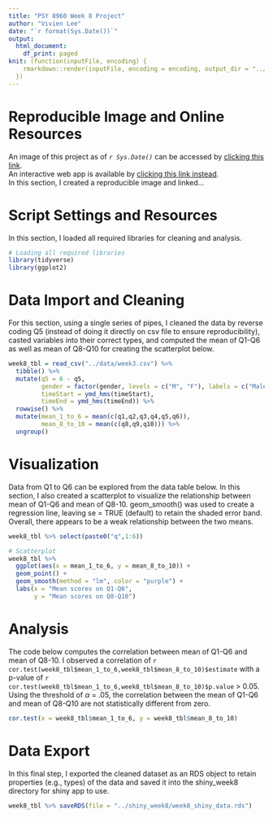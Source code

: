 ```yaml
---
title: "PSY 8960 Week 8 Project"
author: "Vivien Lee"
date: "`r format(Sys.Date())`"
output: 
  html_document:
    df_print: paged
knit: (function(inputFile, encoding) {
    rmarkdown::render(inputFile, encoding = encoding, output_dir = "../out/")
  })
---
```



# **Reproducible Image and Online Resources**
An image of this project as of _`r Sys.Date()`_ can be accessed by [clicking this link](insert link).\
An interactive web app is available by [clicking this link instead](https://vivienlvv.shinyapps.io/shiny_week8/).\
\n
In this section, I created a reproducible image and linked...


# **Script Settings and Resources**
In this section, I loaded all required libraries for cleaning and analysis. 
```r
# Loading all required libraries
library(tidyverse)
library(ggplot2)
```


# **Data Import and Cleaning**
For this section, using a single series of pipes, I cleaned the data by reverse coding Q5 (instead of doing it directly on csv file to ensure reproducibility), casted variables into their correct types, and computed the mean of Q1-Q6 as well as mean of Q8-Q10 for creating the scatterplot below. 
\n
```r

week8_tbl = read_csv("../data/week3.csv") %>% 
  tibble() %>% 
  mutate(q5 = 6 - q5,
         gender = factor(gender, levels = c("M", "F"), labels = c("Male", "Female")),
         timeStart = ymd_hms(timeStart),
         timeEnd = ymd_hms(timeEnd)) %>% 
  rowwise() %>% 
  mutate(mean_1_to_6 = mean(c(q1,q2,q3,q4,q5,q6)),
         mean_8_to_10 = mean(c(q8,q9,q10))) %>% 
  ungroup()
```


# **Visualization**
Data from Q1 to Q6 can be explored from the data table below. In this section, I also created a scatterplot to visualize the relationship between mean of Q1-Q6 and mean of Q8-10. geom_smooth() was used to create a regression line, leaving se = TRUE (default) to retain the shaded error band. Overall, there appears to be a weak relationship between the two means.

\n
```r

week8_tbl %>% select(paste0("q",1:6))

# Scatterplot
week8_tbl %>%
  ggplot(aes(x = mean_1_to_6, y = mean_8_to_10)) + 
  geom_point() + 
  geom_smooth(method = "lm", color = "purple") + 
  labs(x = "Mean scores on Q1-Q6",
       y = "Mean scores on Q8-Q10")
```


# **Analysis** 
The code below computes the correlation between mean of Q1-Q6 and mean of Q8-10. I observed a correlation of `r cor.test(week8_tbl$mean_1_to_6,week8_tbl$mean_8_to_10)$estimate` with a p-value of `r cor.test(week8_tbl$mean_1_to_6,week8_tbl$mean_8_to_10)$p.value` > 0.05. Using the threshold of $\alpha$ = .05, the correlation between the mean of Q1-Q6 and mean of Q8-Q10 are not statistically different from zero. 

\n
```r
cor.test(x = week8_tbl$mean_1_to_6, y = week8_tbl$mean_8_to_10)
```


# **Data Export** 
In this final step, I exported the cleaned dataset as an RDS object to retain properties (e.g., types) of the data and saved it into the shiny_week8 directory for shiny app to use. 
```r
week8_tbl %>% saveRDS(file = "../shiny_week8/week8_shiny_data.rds")
```










